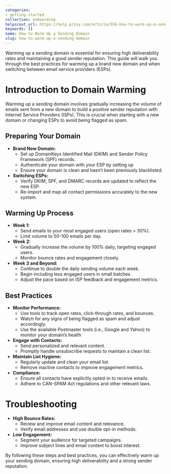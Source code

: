 ```yaml
---
categories:
- getting-started
collection: onboarding
helpscout_url: https://help.privy.com/article/556-how-to-warm-up-a-sending-domain
keywords: []
name: How to Warm Up a Sending Domain
slug: how-to-warm-up-a-sending-domain
---
```

  

Warming up a sending domain is essential for ensuring high deliverability
rates and maintaining a good sender reputation. This guide will walk you
through the best practices for warming up a brand new domain and when
switching between email service providers (ESPs).

# Introduction to Domain Warming

Warming up a sending domain involves gradually increasing the volume of emails
sent from a new domain to build a positive sender reputation with Internet
Service Providers (ISPs). This is crucial when starting with a new domain or
changing ESPs to avoid being flagged as spam.

## Preparing Your Domain

  * **Brand New Domain:**
    * Set up DomainKeys Identified Mail (DKIM) and Sender Policy Framework (SPF) records.
    * Authenticate your domain with your ESP by setting up 
    * Ensure your domain is clean and hasn’t been previously blacklisted.
  * **Switching ESPs:**
    * Verify DKIM, SPF, and DMARC records are updated to reflect the new ESP.
    * Re-import and map all contact permissions accurately to the new system.

## Warming Up Process

  * **Week 1:**
    * Send emails to your most engaged users (open rates > 30%).
    * Limit volume to 50-100 emails per day.
  * **Week 2:**
    * Gradually increase the volume by 100% daily, targeting engaged users.
    * Monitor bounce rates and engagement closely.
  * **Week 3 and Beyond:**
    * Continue to double the daily sending volume each week.
    * Begin including less engaged users in small batches.
    * Adjust the pace based on ISP feedback and engagement metrics.

## Best Practices

  * **Monitor Performance:**
    * Use tools to track open rates, click-through rates, and bounces.
    * Watch for any signs of being flagged as spam and adjust accordingly.
    * Use the available Postmaster tools (i.e., Google and Yahoo) to monitor your domain’s health
  * **Engage with Contacts:**
    * Send personalized and relevant content.
    * Promptly handle unsubscribe requests to maintain a clean list.
  * **Maintain List Hygiene:**
    * Regularly update and clean your email list.
    * Remove inactive contacts to improve engagement metrics.
  * **Compliance:**
    * Ensure all contacts have explicitly opted-in to receive emails.
    * Adhere to CAN-SPAM Act regulations and other relevant laws.

# Troubleshooting

  * **High Bounce Rates:**
    * Review and improve email content and relevance.
    * Verify email addresses and use double opt-in methods.
  * **Low Engagement:**
    * Segment your audience for targeted campaigns.
    * Improve subject lines and email content to boost interest.

By following these steps and best practices, you can effectively warm up your
sending domain, ensuring high deliverability and a strong sender reputation.

